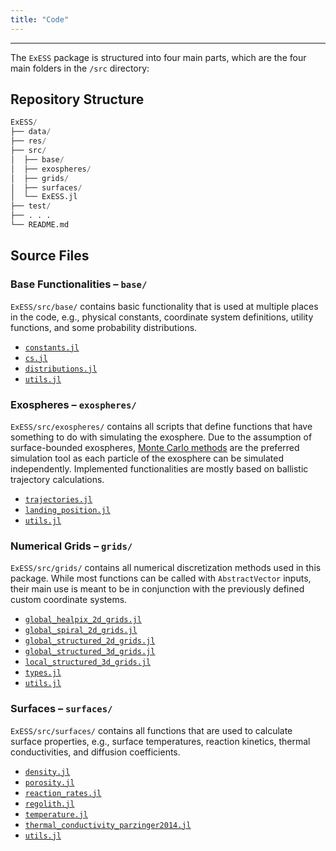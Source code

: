 ```yaml
---
title: "Code"
---
```


---


The `ExESS` package is structured into four main parts, which are the four main folders in the `/src` directory:

## Repository Structure

::: {.grid}
::: {.g-col-6}

```jl
ExESS/  
├── data/  
├── res/  
├── src/  
│  ├── base/  
│  ├── exospheres/  
│  ├── grids/  
│  ├── surfaces/  
│  └── ExESS.jl  
├── test/  
├── . . .  
└── README.md  
```

:::
::: {.g-col-6}
:::
:::

## Source Files

::: {.grid}
::: {.g-col-6}

### Base Functionalities -- `base/` 
`ExESS/src/base/` contains basic functionality that is used at multiple places in the code, e.g., physical constants, coordinate system definitions, utility functions, and some probability distributions.

* [`constants.jl`](/api/base/constants.qmd)  
* [`cs.jl`](/api/base/cs.qmd)
* [`distributions.jl`](/api/base/distributions.qmd)
* [`utils.jl`](/api/base/utility.qmd)

:::
::: {.g-col-6}

### Exospheres -- `exospheres/`
`ExESS/src/exospheres/` contains all scripts that define functions that have something to do with simulating the exosphere. Due to the assumption of surface-bounded exospheres, [Monte Carlo methods](https://en.wikipedia.org/wiki/Monte_Carlo_method) are the preferred simulation tool as each particle of the exosphere can be simulated independently. Implemented functionalities are mostly based on ballistic trajectory calculations.

* [`trajectories.jl`](/api/exospheres/trajectory.qmd)
* [`landing_position.jl`](/api/exospheres/landing_position.qmd)
* [`utils.jl`](/api/exospheres/utility.qmd)


:::
::: {.g-col-6}

### Numerical Grids -- `grids/`
`ExESS/src/grids/` contains all numerical discretization methods used in this package. While most functions can be called with `AbstractVector` inputs, their main use is meant to be in conjunction with the previously defined custom coordinate systems.

* [`global_healpix_2d_grids.jl`]()  
* [`global_spiral_2d_grids.jl`]()  
* [`global_structured_2d_grids.jl`](/api/grids/global_structured_2d_grids.qmd)  
* [`global_structured_3d_grids.jl`](/api/grids/global_structured_3d_grids.qmd)  
* [`local_structured_3d_grids.jl`](/api/grids/local_structured_3d_grids.qmd)  
* [`types.jl`]()  
* [`utils.jl`]()  

:::
::: {.g-col-6}

### Surfaces -- `surfaces/`
`ExESS/src/surfaces/` contains all functions that are used to calculate surface properties, e.g., surface temperatures, reaction kinetics, thermal conductivities, and diffusion coefficients.

* [`density.jl`]()  
* [`porosity.jl`]()  
* [`reaction_rates.jl`]()  
* [`regolith.jl`]()  
* [`temperature.jl`](/api/surfaces/temperature.qmd)  
* [`thermal_conductivity_parzinger2014.jl`]()  
* [`utils.jl`]()  

:::
:::
